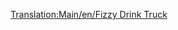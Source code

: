 [[Translation:Main/en/Fizzy Drink Truck]]
{{Template:Wagons/Nl
|Naam=Frisdrankwagon
|Afbeelding=[[File:en/Fuzzydrinktruck.png]]
|NormaalKosten=£1,130 ($2,260)
|NormaalGewicht=18 / 21 t
|NormaalCapaciteit=25 blikjes frisdrank
|MonoKosten="
|MonoGewicht="
|MonoCapaciteit=30 blikjes frisdrank
|MagKosten="
|MagGewicht=18 / 22 t
|MagCapaciteit=32 blikjes frisdrank
|Omschrijving=Transporteert [[Main/en/Fizzy Drinks|frisdrank (EN)]]
}}
